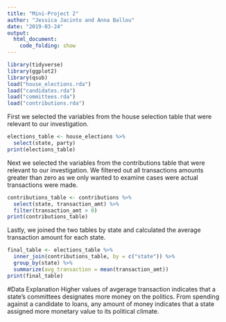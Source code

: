 ```yaml
---
title: "Mini-Project 2"
author: "Jessica Jacinto and Anna Ballou"
date: "2019-03-24"
output: 
  html_document:
    code_folding: show
---
```


```r
library(tidyverse)
library(ggplot2)
library(qsub)
load("house_elections.rda")
load("candidates.rda")
load("committees.rda")
load("contributions.rda")
```
First we selected the variables from the house selection table that were relevant to our investigation. 
```r
elections_table <- house_elections %>%
  select(state, party)
print(elections_table)
```
Next we selected the variables from the contributions table that were relevant to our investigation. We filtered out all transactions amounts greater than zero as we only wanted to examine cases were actual transactions were made. 
```r
contributions_table <- contributions %>%
  select(state, transaction_amt) %>%
  filter(transaction_amt > 0)
print(contributions_table)
```  
Lastly, we joined the two tables by state and calculated the average transaction amount for each state. 
```r
final_table <- elections_table %>%
  inner_join(contributions_table, by = c("state")) %>%
  group_by(state) %>%
  summarize(avg_transaction = mean(transaction_amt))
print(final_table)
```

#Data Explanation
Higher values of avgerage transaction indicates that a state's committees designates more money on the politics. From spending against a candidate to loans, any amount of money indicates that a state assigned more monetary value to its political climate.